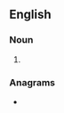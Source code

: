 ==English==

===Noun===
{{head|en|noun form}}

# {{plural of|en|winder}}

===Anagrams===
* {{anagrams|en|a=deinrsw|Widners|rewinds}}